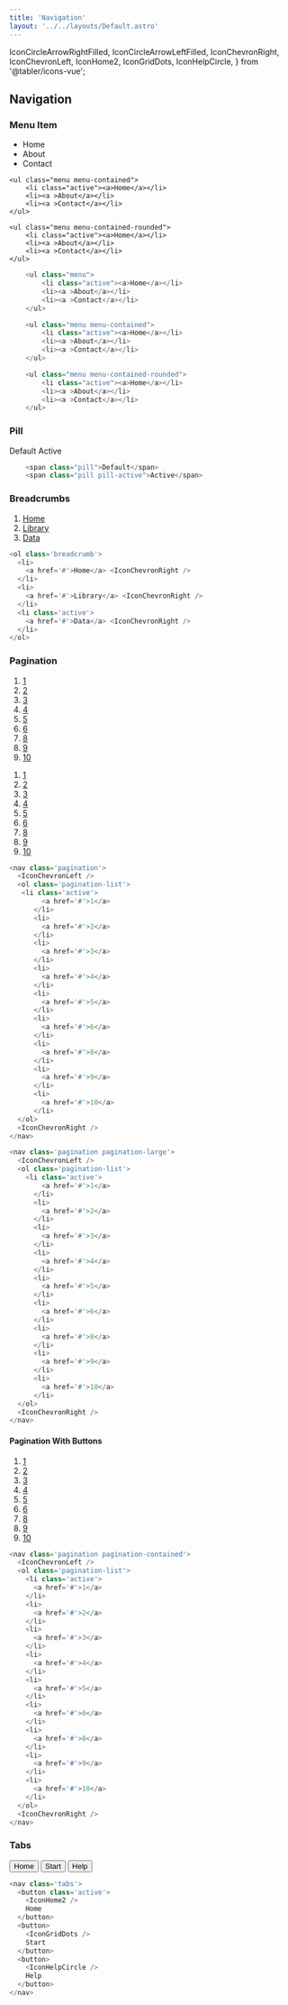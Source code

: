 ```yaml
---
title: 'Navigation'
layout: '../../layouts/Default.astro'
---
```


  IconCircleArrowRightFilled,
  IconCircleArrowLeftFilled,
  IconChevronRight,
  IconChevronLeft,
  IconHome2,
  IconGridDots,
  IconHelpCircle,
} from '@tabler/icons-vue';

## Navigation



### Menu Item

<div class='component-preview flex-col'>
    <ul class="menu">
        <li class="active"><a>Home</a></li>
        <li><a >About</a></li>
        <li><a >Contact</a></li>
    </ul>

    <ul class="menu menu-contained">
        <li class="active"><a>Home</a></li>
        <li><a >About</a></li>
        <li><a >Contact</a></li>
    </ul>

    <ul class="menu menu-contained-rounded">
        <li class="active"><a>Home</a></li>
        <li><a >About</a></li>
        <li><a >Contact</a></li>
    </ul>

</div>

```js
    <ul class="menu">
        <li class="active"><a>Home</a></li>
        <li><a >About</a></li>
        <li><a >Contact</a></li>
    </ul>

    <ul class="menu menu-contained">
        <li class="active"><a>Home</a></li>
        <li><a >About</a></li>
        <li><a >Contact</a></li>
    </ul>

    <ul class="menu menu-contained-rounded">
        <li class="active"><a>Home</a></li>
        <li><a >About</a></li>
        <li><a >Contact</a></li>
    </ul>
```

### Pill

<div class='component-preview'>
  <span class='pill'>Default</span>
  <span class='pill pill-active'>Active</span>
</div>

```js
    <span class="pill">Default</span>
    <span class="pill pill-active">Active</span>
```

### Breadcrumbs

<div class='component-preview'>
  <ol class='breadcrumb'>
    <li>
      <a href='#'>Home</a> <IconChevronRight />
    </li>
    <li>
      <a href='#'>Library</a> <IconChevronRight />
    </li>
    <li class='active'>
      <a href='#'>Data</a> <IconChevronRight />
    </li>
  </ol>
</div>

```js
<ol class='breadcrumb'>
  <li>
    <a href='#'>Home</a> <IconChevronRight />
  </li>
  <li>
    <a href='#'>Library</a> <IconChevronRight />
  </li>
  <li class='active'>
    <a href='#'>Data</a> <IconChevronRight />
  </li>
</ol>
```

### Pagination

<div class='component-preview flex-col'>
  <nav class='pagination'>
    <IconChevronLeft />
    <ol class='pagination-list'>
     <li class='active'>
        <a href='#'>1</a>
      </li>
      <li>
        <a href='#'>2</a>
      </li>
      <li>
        <a href='#'>3</a>
      </li>
      <li>
        <a href='#'>4</a>
      </li>
      <li>
        <a href='#'>5</a>
      </li>
      <li>
        <a href='#'>6</a>
      </li>
      <li>
        <a href='#'>8</a>
      </li>
      <li>
        <a href='#'>9</a>
      </li>
      <li>
        <a href='#'>10</a>
      </li>
    </ol>
    <IconChevronRight />
  </nav>

  <nav class='pagination pagination-large'>
    <IconChevronLeft />
    <ol class='pagination-list'>
     <li class='active'>
        <a href='#'>1</a>
      </li>
      <li>
        <a href='#'>2</a>
      </li>
      <li>
        <a href='#'>3</a>
      </li>
      <li>
        <a href='#'>4</a>
      </li>
      <li>
        <a href='#'>5</a>
      </li>
      <li>
        <a href='#'>6</a>
      </li>
      <li>
        <a href='#'>8</a>
      </li>
      <li>
        <a href='#'>9</a>
      </li>
      <li>
        <a href='#'>10</a>
      </li>
    </ol>
    <IconChevronRight />
  </nav>
</div>

```js
<nav class='pagination'>
  <IconChevronLeft />
  <ol class='pagination-list'>
   <li class='active'>
        <a href='#'>1</a>
      </li>
      <li>
        <a href='#'>2</a>
      </li>
      <li>
        <a href='#'>3</a>
      </li>
      <li>
        <a href='#'>4</a>
      </li>
      <li>
        <a href='#'>5</a>
      </li>
      <li>
        <a href='#'>6</a>
      </li>
      <li>
        <a href='#'>8</a>
      </li>
      <li>
        <a href='#'>9</a>
      </li>
      <li>
        <a href='#'>10</a>
      </li>
  </ol>
  <IconChevronRight />
</nav>

<nav class='pagination pagination-large'>
  <IconChevronLeft />
  <ol class='pagination-list'>
    <li class='active'>
        <a href='#'>1</a>
      </li>
      <li>
        <a href='#'>2</a>
      </li>
      <li>
        <a href='#'>3</a>
      </li>
      <li>
        <a href='#'>4</a>
      </li>
      <li>
        <a href='#'>5</a>
      </li>
      <li>
        <a href='#'>6</a>
      </li>
      <li>
        <a href='#'>8</a>
      </li>
      <li>
        <a href='#'>9</a>
      </li>
      <li>
        <a href='#'>10</a>
      </li>
  </ol>
  <IconChevronRight />
</nav>
```

#### Pagination With Buttons

<div class='component-preview'>
  <nav class='pagination pagination-contained'>
    <IconChevronLeft />
    <ol class='pagination-list'>
      <li class='active'>
        <a href='#'>1</a>
      </li>
      <li>
        <a href='#'>2</a>
      </li>
      <li>
        <a href='#'>3</a>
      </li>
      <li>
        <a href='#'>4</a>
      </li>
      <li>
        <a href='#'>5</a>
      </li>
      <li>
        <a href='#'>6</a>
      </li>
      <li>
        <a href='#'>8</a>
      </li>
      <li>
        <a href='#'>9</a>
      </li>
      <li>
        <a href='#'>10</a>
      </li>
    </ol>
    <IconChevronRight />
  </nav>
</div>

```js
<nav class='pagination pagination-contained'>
  <IconChevronLeft />
  <ol class='pagination-list'>
    <li class='active'>
      <a href='#'>1</a>
    </li>
    <li>
      <a href='#'>2</a>
    </li>
    <li>
      <a href='#'>3</a>
    </li>
    <li>
      <a href='#'>4</a>
    </li>
    <li>
      <a href='#'>5</a>
    </li>
    <li>
      <a href='#'>6</a>
    </li>
    <li>
      <a href='#'>8</a>
    </li>
    <li>
      <a href='#'>9</a>
    </li>
    <li>
      <a href='#'>10</a>
    </li>
  </ol>
  <IconChevronRight />
</nav>
```

### Tabs

<div class='component-preview'>
  <nav class='tabs'>
    <button class='active'>
      <IconHome2 />
      Home
    </button>
    <button>
      <IconGridDots />
      Start
    </button>
    <button>
      <IconHelpCircle />
      Help
    </button>
  </nav>
</div>

```js
<nav class='tabs'>
  <button class='active'>
    <IconHome2 />
    Home
  </button>
  <button>
    <IconGridDots />
    Start
  </button>
  <button>
    <IconHelpCircle />
    Help
  </button>
</nav>
```
